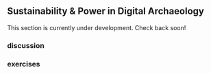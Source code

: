 ## Sustainability & Power in Digital Archaeology

This section is currently under development. Check back soon!

### discussion

### exercises